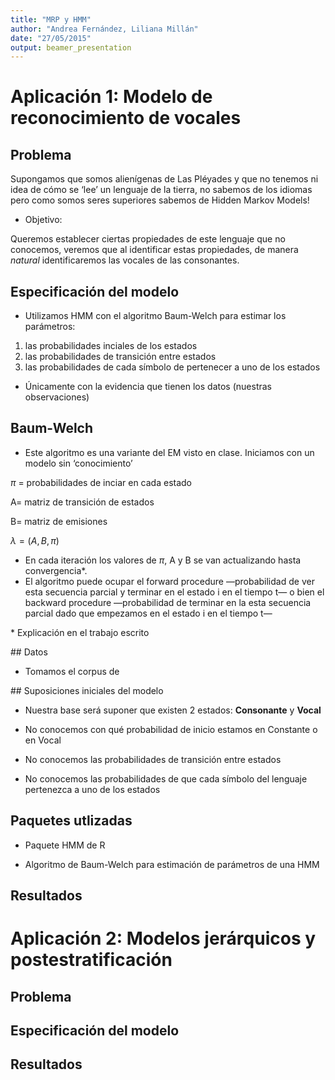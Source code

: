 ```yaml
---
title: "MRP y HMM"
author: "Andrea Fernández, Liliana Millán"
date: "27/05/2015"
output: beamer_presentation
---
```


# Aplicación 1: Modelo de reconocimiento de vocales

## Problema 

Supongamos que somos alienígenas de Las Pléyades y que no tenemos ni idea de cómo se 'lee' un lenguaje de la tierra, no sabemos de los idiomas pero como somos seres superiores sabemos de Hidden Markov Models! 

* Objetivo: 

Queremos establecer ciertas propiedades de este lenguaje que no conocemos, veremos que al identificar estas propiedades, de manera *natural* identificaremos las vocales de las consonantes.  


## Especificación del modelo

* Utilizamos HMM con el algoritmo Baum-Welch para estimar los parámetros:

1. las probabilidades inciales de los estados
2. las probabilidades de transición entre estados 
3. las probabilidades de cada símbolo de pertenecer a uno de los estados 

* Únicamente con la evidencia que tienen los datos (nuestras observaciones)

## Baum-Welch

* Este algoritmo es una variante del EM visto en clase. Iniciamos con un modelo sin 'conocimiento' 

$\pi$ = probabilidades de inciar en cada estado

A= matriz de transición de estados

B= matriz de emisiones

$\lambda=(A,B,\pi)$

* En cada iteración los valores de $\pi$, A y B se van actualizando hasta convergencia\*. 
* El algoritmo puede ocupar el forward procedure —probabilidad de ver esta secuencia parcial y terminar en el estado i en el tiempo t— o bien el backward procedure —probabilidad de terminar en la esta secuencia parcial dado que empezamos en el estado i en el tiempo t—

\* Explicación en el trabajo escrito

## Datos 

* Tomamos el corpus de 

## Suposiciones iniciales del modelo

* Nuestra base será suponer que existen 2 estados: **Consonante** y **Vocal**  

* No conocemos con qué probabilidad de inicio estamos en Constante o en Vocal

* No conocemos las probabilidades de transición entre estados 

* No conocemos las probabilidades de que cada símbolo del lenguaje pertenezca a uno de los estados


## Paquetes utlizadas

* Paquete HMM de R

* Algoritmo de Baum-Welch para estimación de parámetros de una HMM

## Resultados



# Aplicación 2: Modelos jerárquicos y postestratificación

## Problema 

## Especificación del modelo

## Resultados

